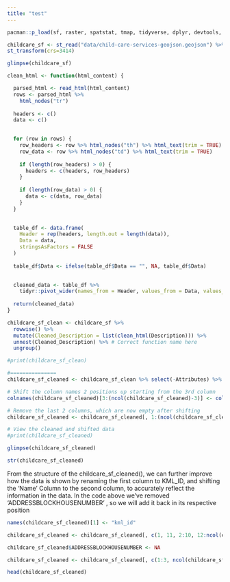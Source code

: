 ```yaml
---
title: "test"
---
```


```r
pacman::p_load(sf, raster, spatstat, tmap, tidyverse, dplyr, devtools, sp, tidyr, stringr, rvest, xml2)
```

```r
childcare_sf <- st_read("data/child-care-services-geojson.geojson") %>% 
st_transform(crs=3414)
```

```r
glimpse(childcare_sf)
```

```r
clean_html <- function(html_content) {

  parsed_html <- read_html(html_content)
  rows <- parsed_html %>%
    html_nodes("tr")
  
  headers <- c()
  data <- c()
  

  for (row in rows) {
    row_headers <- row %>% html_nodes("th") %>% html_text(trim = TRUE)
    row_data <- row %>% html_nodes("td") %>% html_text(trim = TRUE)
    
    if (length(row_headers) > 0) {
      headers <- c(headers, row_headers)
    }
    
    if (length(row_data) > 0) {
      data <- c(data, row_data)
    }
  }
  

  table_df <- data.frame(
    Header = rep(headers, length.out = length(data)),
    Data = data,
    stringsAsFactors = FALSE
  )
  
  table_df$Data <- ifelse(table_df$Data == "", NA, table_df$Data)
  

  cleaned_data <- table_df %>%
    tidyr::pivot_wider(names_from = Header, values_from = Data, values_fill = list(Data = NA))
  
  return(cleaned_data)
}

childcare_sf_clean <- childcare_sf %>% 
  rowwise() %>% 
  mutate(Cleaned_Description = list(clean_html(Description))) %>% 
  unnest(Cleaned_Description) %>% # Correct function name here
  ungroup()

#print(childcare_sf_clean)

#===============
childcare_sf_cleaned <- childcare_sf_clean %>% select(-Attributes) %>%  select(-Description)

# Shift the column names 2 positions up starting from the 3rd column
colnames(childcare_sf_cleaned)[3:(ncol(childcare_sf_cleaned)-3)] <- colnames(childcare_sf_cleaned)[4:ncol(childcare_sf_cleaned)]

# Remove the last 2 columns, which are now empty after shifting
childcare_sf_cleaned <- childcare_sf_cleaned[, 1:(ncol(childcare_sf_cleaned))]

# View the cleaned and shifted data
#print(childcare_sf_cleaned)
```

```r
glimpse(childcare_sf_cleaned)
```

```r
str(childcare_sf_cleaned)
```

From the structure of the childcare_sf_cleaned(), we can further improve how the data is shown by renaming the first column to KML_ID, and shifting the 'Name' Column to the second column, to accurately reflect the information in the data. In the code above we've removed 'ADDRESSBLOCKHOUSENUMBER' , so we will add it back in its respective position

```r

names(childcare_sf_cleaned)[1] <- "kml_id"

childcare_sf_cleaned <- childcare_sf_cleaned[, c(1, 11, 2:10, 12:ncol(childcare_sf_cleaned))]

childcare_sf_cleaned$ADDRESSBLOCKHOUSENUMBER <- NA 

childcare_sf_cleaned <- childcare_sf_cleaned[, c(1:3, ncol(childcare_sf_cleaned), 4:(ncol(childcare_sf_cleaned)-1))]

head(childcare_sf_cleaned)
```
